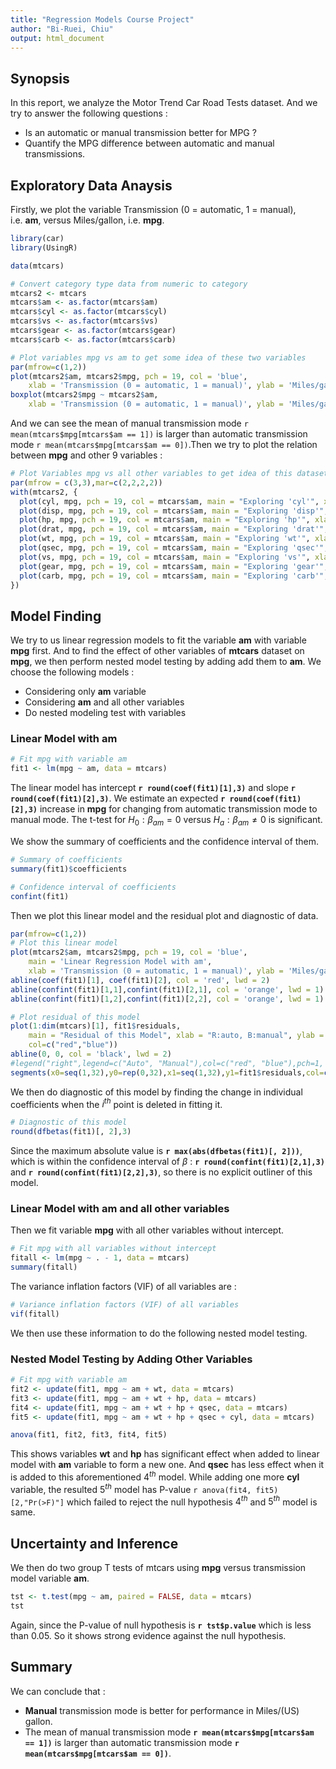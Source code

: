 ---
title: "Regression Models Course Project"
author: "Bi-Ruei, Chiu"
output: html_document
---


## Synopsis

In this report, we analyze the Motor Trend Car Road Tests dataset. And we try to answer the following questions :

+ Is an automatic or manual transmission better for MPG ?
+ Quantify the MPG difference between automatic and manual transmissions.

## Exploratory Data Anaysis

Firstly, we plot the variable Transmission (0 = automatic, 1 = manual), i.e. **am**, versus Miles/gallon, i.e. **mpg**.
```{r echo=FALSE, message=FALSE, warning=FALSE, fig.height=4}
library(car)
library(UsingR)

data(mtcars)

# Convert category type data from numeric to category
mtcars2 <- mtcars
mtcars$am <- as.factor(mtcars$am)
mtcars$cyl <- as.factor(mtcars$cyl)
mtcars$vs <- as.factor(mtcars$vs)
mtcars$gear <- as.factor(mtcars$gear)
mtcars$carb <- as.factor(mtcars$carb)

# Plot variables mpg vs am to get some idea of these two variables
par(mfrow=c(1,2))
plot(mtcars2$am, mtcars2$mpg, pch = 19, col = 'blue',
    xlab = 'Transmission (0 = automatic, 1 = manual)', ylab = 'Miles/gallon')
boxplot(mtcars2$mpg ~ mtcars2$am,
    xlab = 'Transmission (0 = automatic, 1 = manual)', ylab = 'Miles/gallon')
```

And we can see the mean of manual transmission mode `r mean(mtcars$mpg[mtcars$am == 1])` is larger than automatic transmission mode `r mean(mtcars$mpg[mtcars$am == 0])`.Then we try to plot the relation between **mpg** and other 9 variables :

```{r echo=FALSE, message=FALSE, warning=FALSE, fig.height=5.5, fig.width=8}
# Plot Variables mpg vs all other variables to get idea of this dataset
par(mfrow = c(3,3),mar=c(2,2,2,2))
with(mtcars2, {
  plot(cyl, mpg, pch = 19, col = mtcars$am, main = "Exploring 'cyl'", xlab = 'Cylinder', ylab = 'Miles/gallon')
  plot(disp, mpg, pch = 19, col = mtcars$am, main = "Exploring 'disp'", xlab = 'Displacement', ylab = 'Miles/gallon')
  plot(hp, mpg, pch = 19, col = mtcars$am, main = "Exploring 'hp'", xlab = 'Gross horsepower', ylab = 'Miles/gallon')
  plot(drat, mpg, pch = 19, col = mtcars$am, main = "Exploring 'drat'", xlab = 'Rear axle ratio', ylab = 'Miles/gallon')
  plot(wt, mpg, pch = 19, col = mtcars$am, main = "Exploring 'wt'", xlab = 'Weight (1000 lbs)', ylab = 'Miles/gallon')
  plot(qsec, mpg, pch = 19, col = mtcars$am, main = "Exploring 'qsec'", xlab = '1/4 mile time', ylab = 'Miles/gallon')
  plot(vs, mpg, pch = 19, col = mtcars$am, main = "Exploring 'vs'", xlab = 'V/S', ylab = 'Miles/gallon')
  plot(gear, mpg, pch = 19, col = mtcars$am, main = "Exploring 'gear'", xlab = 'Forward gears', ylab = 'Miles/gallon')
  plot(carb, mpg, pch = 19, col = mtcars$am, main = "Exploring 'carb'", xlab = 'Carburetors', ylab = 'Miles/gallon')
})
```

## Model Finding

We try to us linear regression models to fit the variable **am** with variable **mpg** first. And to find the effect of other variables of **mtcars** dataset on **mpg**, we then perform nested model testing by adding add them to **am**. We choose the following models :

+ Considering only **am** variable
+ Considering **am** and all other variables
+ Do nested modeling test with variables

### Linear Model with **am**

```{r echo=TRUE, message=FALSE, warning=FALSE}
# Fit mpg with variable am
fit1 <- lm(mpg ~ am, data = mtcars)

```

The linear model has intercept **`r round(coef(fit1)[1],3)`** and slope **`r round(coef(fit1)[2],3)`**. We estimate an expected **`r round(coef(fit1)[2],3)`** increase in **mpg** for changing from automatic transmission mode to manual mode. The t-test for $H_0 : \beta_{am} = 0$ versus $H_a : \beta_{am} \neq 0$ is significant.

We show the summary of coefficients and the confidence interval of them.

```{r echo=TRUE, message=FALSE, warning=FALSE}
# Summary of coefficients
summary(fit1)$coefficients

# Confidence interval of coefficients
confint(fit1)
```

Then we plot this linear model and the residual plot and diagnostic of data.

```{r echo=FALSE, message=FALSE, warning=FALSE, fig.width=8, fig.height=3}
par(mfrow=c(1,2))
# Plot this linear model
plot(mtcars2$am, mtcars2$mpg, pch = 19, col = 'blue',
    main = 'Linear Regression Model with am',
    xlab = 'Transmission (0 = automatic, 1 = manual)', ylab = 'Miles/gallon')
abline(coef(fit1)[1], coef(fit1)[2], col = 'red', lwd = 2)
abline(confint(fit1)[1,1],confint(fit1)[2,1], col = 'orange', lwd = 1)
abline(confint(fit1)[1,2],confint(fit1)[2,2], col = 'orange', lwd = 1)

# Plot residual of this model
plot(1:dim(mtcars)[1], fit1$residuals,
    main = "Residual of this Model", xlab = "R:auto, B:manual", ylab = "Residual", 
    col=c("red","blue"))
abline(0, 0, col = 'black', lwd = 2)
#legend("right",legend=c("Auto", "Manual"),col=c("red", "blue"),pch=1, cex=0.8)
segments(x0=seq(1,32),y0=rep(0,32),x1=seq(1,32),y1=fit1$residuals,col=c("red","blue"))
```

We then do diagnostic of this model by finding the change in individual coefficients when the $i^{th}$ point is deleted in fitting it.

```{r echo=TRUE, message=FALSE, warning=FALSE}
# Diagnostic of this model
round(dfbetas(fit1)[, 2],3)
```

Since the maximum absolute value is **`r max(abs(dfbetas(fit1)[, 2]))`**, which is within the confidence interval of $\beta$ : **`r round(confint(fit1)[2,1],3)`** and **`r round(confint(fit1)[2,2],3)`**, so there is no explicit outliner of this model.

### Linear Model with **am** and all other variables

Then we fit variable **mpg** with all other variables without intercept.

```{r echo=TRUE, message=FALSE, warning=FALSE}
# Fit mpg with all variables without intercept
fitall <- lm(mpg ~ . - 1, data = mtcars)
summary(fitall)
```

The variance inflation factors (VIF) of all variables are :

```{r echo=TRUE, message=FALSE, warning=FALSE}
# Variance inflation factors (VIF) of all variables
vif(fitall)
```

We then use these information to do the following nested model testing.

### Nested Model Testing by Adding Other Variables



```{r echo=TRUE, message=FALSE, warning=FALSE}
# Fit mpg with variable am 
fit2 <- update(fit1, mpg ~ am + wt, data = mtcars)
fit3 <- update(fit1, mpg ~ am + wt + hp, data = mtcars)
fit4 <- update(fit1, mpg ~ am + wt + hp + qsec, data = mtcars)
fit5 <- update(fit1, mpg ~ am + wt + hp + qsec + cyl, data = mtcars)

anova(fit1, fit2, fit3, fit4, fit5)
```

This shows variables **wt** and **hp** has significant effect when added to linear model with **am** variable to form a new one. And **qsec** has less effect when it is added to this aforementioned $4^{th}$ model. While adding one more **cyl** variable, the resulted $5^{th}$ model has P-value `r anova(fit4, fit5)[2,"Pr(>F)"]` which failed to reject the null hypothesis $4^{th}$ and $5^{th}$ model is same.

## Uncertainty and Inference

We then do two group T tests of mtcars using **mpg** versus transmission model variable **am**.

```{r echo=TRUE, message=FALSE, warning=FALSE}
tst <- t.test(mpg ~ am, paired = FALSE, data = mtcars)
tst
```

Again, since the P-value of null hypothesis is **`r tst$p.value`** which is less than 0.05. So it shows strong evidence against the null hypothesis.

## Summary

We can conclude that :

+ **Manual** transmission mode is better for performance in Miles/(US) gallon.
+ The mean of manual transmission mode **`r mean(mtcars$mpg[mtcars$am == 1])`** is larger than automatic transmission mode **`r mean(mtcars$mpg[mtcars$am == 0])`**.